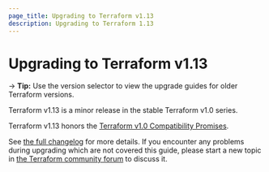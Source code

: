 ```yaml
---
page_title: Upgrading to Terraform v1.13
description: Upgrading to Terraform 1.13
---
```


# Upgrading to Terraform v1.13

-> **Tip:** Use the version selector to view the upgrade guides for older Terraform versions.

Terraform v1.13 is a minor release in the stable Terraform v1.0 series.

Terraform v1.13 honors the
[Terraform v1.0 Compatibility Promises](https://developer.hashicorp.com/terraform/language/v1-compatibility-promises).

See [the full changelog](https://github.com/hashicorp/terraform/blob/v1.13/CHANGELOG.md)
for more details. If you encounter any problems during upgrading which are not
covered this guide, please start a new topic in
[the Terraform community forum](https://discuss.hashicorp.com/c/terraform-core)
to discuss it.

